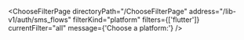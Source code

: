 


<ChooseFilterPage
    directoryPath="/ChooseFilterPage"
    address="/lib-v1/auth/sms_flows"
    filterKind="platform"
    filters={['flutter']}
    currentFilter="all"
    message={'Choose a platform:'}
/>
